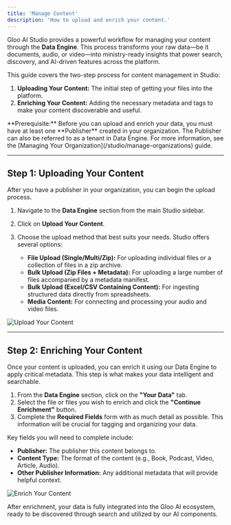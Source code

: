 ```yaml
---
title: 'Manage Content'
description: 'How to upload and enrich your content.'
---
```


Gloo AI Studio provides a powerful workflow for managing your content through the **Data Engine**. This process transforms your raw data—be it documents, audio, or video—into ministry-ready insights that power search, discovery, and AI-driven features across the platform.

This guide covers the two-step process for content management in Studio:
1.  **Uploading Your Content:** The initial step of getting your files into the platform.
2.  **Enriching Your Content:** Adding the necessary metadata and tags to make your content discoverable and useful.

<Info>
**Prerequisite:** Before you can upload and enrich your data, you must have at least one **Publisher** created in your organization. The Publisher can also be referred to as a tenant in Data Engine. For more information, see the [Managing Your Organization](/studio/manage-organizations) guide.
</Info>

---

## Step 1: Uploading Your Content

After you have a publisher in your organization, you can begin the upload process.

1.  Navigate to the **Data Engine** section from the main Studio sidebar.
2.  Click on **Upload Your Content**.
3.  Choose the upload method that best suits your needs. Studio offers several options:

    * **File Upload (Single/Multi/Zip):** For uploading individual files or a collection of files in a zip archive.
    * **Bulk Upload (Zip Files + Metadata):** For uploading a large number of files accompanied by a metadata manifest.
    * **Bulk Upload (Excel/CSV Containing Content):** For ingesting structured data directly from spreadsheets.
    * **Media Content:** For connecting and processing your audio and video files.

![Upload Your Content](https://files.readme.io/36ac36d8b56a156b2e2e1077bcd4abe379ea1d03726610c43ec9763fa36d5419-DataEngineFileUpload2.gif)

---

## Step 2: Enriching Your Content

Once your content is uploaded, you can enrich it using our Data Engine to apply critical metadata. This step is what makes your data intelligent and searchable.

1.  From the **Data Engine** section, click on the **"Your Data"** tab.
2.  Select the file or files you wish to enrich and click the **"Continue Enrichment"** button.
3.  Complete the **Required Fields** form with as much detail as possible. This information will be crucial for tagging and organizing your data.

Key fields you will need to complete include:
-   **Publisher:** The publisher this content belongs to.
-   **Content Type:** The format of the content (e.g., Book, Podcast, Video, Article, Audio).
-   **Other Publisher Information:** Any additional metadata that will provide helpful context.

![Enrich Your Content](https://files.readme.io/2568185cb0eb3e122f88ee1a308e69aceab294f84845e41cbba637835303d5ca-EnrichingContent.gif)

After enrichment, your data is fully integrated into the Gloo AI ecosystem, ready to be discovered through search and utilized by our AI components.

